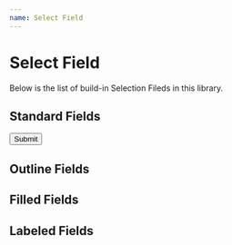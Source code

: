 ```yaml
---
name: Select Field
---
```



# Select Field

Below is the list of build-in Selection Fileds in this library.

<Props of={EditField} />

## Standard Fields

<Playground>
  <form>
    <div style={{ margin: 10 }}>
      <EditField label="Select Field" type="select" required />
    </div>
    <div style={{ margin: 10 }}>
      <EditField label="Select Field" type="select" />
    </div>
    <div style={{ margin: 10 }}>
      <Button color="primary" variant="contained" type="submit">
        Submit
      </Button>
    </div>
  </form>
</Playground>

## Outline Fields

<Playground>
  <div style={{ margin: 10 }}>
    <EditField
      label="Select Field"
      variant="outlined"
      type="date"
      defaultValue={new Date()}
    />
  </div>
  <div style={{ margin: 10 }}>
    <EditField
      label="Select Field"
      variant="outlined"
      type="time"
      defaultValue={new Date()}
    />
  </div>
  <div style={{ margin: 10 }}>
    <EditField
      label="Date & Select Field"
      type="datetime"
      variant="outlined"
      defaultValue={new Date()}
    />
  </div>
</Playground>

## Filled Fields

<Playground>
  <div style={{ margin: 10 }}>
    <EditField
      label="Select Field"
      variant="filled"
      type="date"
      defaultValue={new Date()}
    />
  </div>
  <div style={{ margin: 10 }}>
    <EditField
      label="Select Field"
      variant="filled"
      type="time"
      defaultValue={new Date()}
    />
  </div>
  <div style={{ margin: 10 }}>
    <EditField
      label="Date & Select Field"
      type="datetime"
      variant="filled"
      defaultValue={new Date()}
    />
  </div>
</Playground>

## Labeled Fields

<Playground>
  <div style={{ margin: 10 }}>
    <EditField
      label="Select Field"
      variant="labeled"
      type="date"
      defaultValue={new Date()}
    />
  </div>
  <div style={{ margin: 10 }}>
    <EditField
      label="Select Field"
      variant="labeled"
      type="time"
      defaultValue={new Date()}
    />
  </div>
  <div style={{ margin: 10 }}>
    <EditField
      label="Date & Select Field"
      type="datetime"
      variant="labeled"
      defaultValue={new Date()}
    />
  </div>
</Playground>
